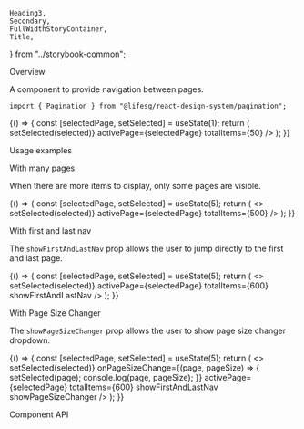     Heading3,
    Secondary,
    FullWidthStoryContainer,
    Title,
} from "../storybook-common";

<Meta title="Modules/Pagination" component={Pagination} />

<Title>Pagination</Title>

<Secondary>Overview</Secondary>

A component to provide navigation between pages.

```tsx
import { Pagination } from "@lifesg/react-design-system/pagination";
```

<Canvas>
    <Story name="Pagination">
        {() => {
            const [selectedPage, setSelected] = useState(1);
            return (
                <FullWidthStoryContainer>
                    <Pagination
                        onPageChange={(selected) => setSelected(selected)}
                        activePage={selectedPage}
                        totalItems={50}
                    />
                </FullWidthStoryContainer>
            );
        }}
    </Story>
</Canvas>

<Secondary>Usage examples</Secondary>

<Heading3>With many pages</Heading3>

When there are more items to display, only some pages are visible.

<Canvas>
    <Story name="With many pages">
        {() => {
            const [selectedPage, setSelected] = useState(5);
            return (
                <>
                    <CurrentPage page={selectedPage} />
                    <FullWidthStoryContainer>
                        <Pagination
                            onPageChange={(selected) => setSelected(selected)}
                            activePage={selectedPage}
                            totalItems={500}
                        />
                    </FullWidthStoryContainer>
                </>
            );
        }}
    </Story>
</Canvas>

<Heading3>With first and last nav</Heading3>

The `showFirstAndLastNav` prop allows the user to jump directly to the first and last page.

<Canvas>
    <Story name="With first and last nav">
        {() => {
            const [selectedPage, setSelected] = useState(5);
            return (
                <>
                    <CurrentPage page={selectedPage} />
                    <FullWidthStoryContainer>
                        <Pagination
                            onPageChange={(selected) => setSelected(selected)}
                            activePage={selectedPage}
                            totalItems={600}
                            showFirstAndLastNav
                        />
                    </FullWidthStoryContainer>
                </>
            );
        }}
    </Story>
</Canvas>

<Heading3>With Page Size Changer</Heading3>

The `showPageSizeChanger` prop allows the user to show page size changer dropdown.

<Canvas>
    <Story name="With Page Size Changer">
        {() => {
            const [selectedPage, setSelected] = useState(5);
            return (
                <>
                    <CurrentPage page={selectedPage} />
                    <FullWidthStoryContainer>
                        <Pagination
                            onPageChange={(selected) => setSelected(selected)}
                            onPageSizeChange={(page, pageSize) => {
                                setSelected(page);
                                console.log(page, pageSize);
                            }}
                            activePage={selectedPage}
                            totalItems={600}
                            showFirstAndLastNav
                            showPageSizeChanger
                        />
                    </FullWidthStoryContainer>
                </>
            );
        }}
    </Story>
</Canvas>

<Secondary>Component API</Secondary>

<PropsTable />
